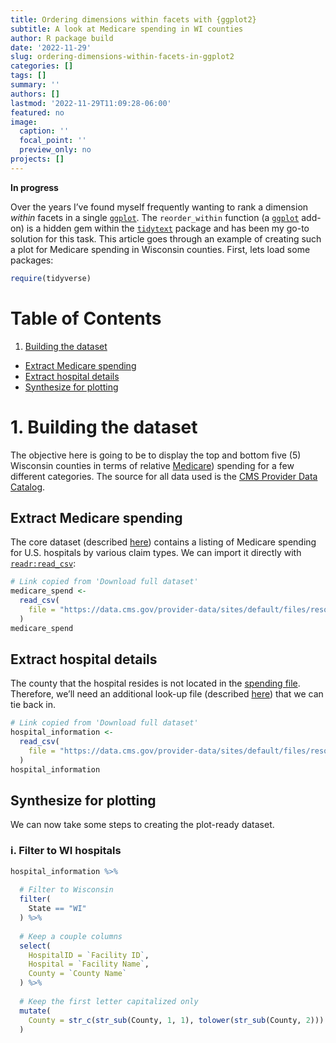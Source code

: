 ```yaml
---
title: Ordering dimensions within facets with {ggplot2}
subtitle: A look at Medicare spending in WI counties
author: R package build
date: '2022-11-29'
slug: ordering-dimensions-within-facets-in-ggplot2
categories: []
tags: []
summary: ''
authors: []
lastmod: '2022-11-29T11:09:28-06:00'
featured: no
image:
  caption: ''
  focal_point: ''
  preview_only: no
projects: []
---
```


**In progress**

Over the years I've found myself frequently wanting to rank a dimension _within_ facets in a single [`ggplot`](https://ggplot2.tidyverse.org/). The `reorder_within` function (a [`ggplot`](https://ggplot2.tidyverse.org/) add-on) is a hidden gem within the [`tidytext`](https://cran.r-project.org/web/packages/tidytext/index.html) package and has been my go-to solution for this task. This article goes through an example of creating such a plot for Medicare spending in Wisconsin counties. First, lets load some packages:

```r
require(tidyverse)
```

# Table of Contents

1. [Building the dataset](#buildingthedataset)
  * [Extract Medicare spending](#extractspending)
  * [Extract hospital details](#extracthospital)
  * [Synthesize for plotting](#synthesize)

# 1. Building the dataset {#buildingthedataset}

The objective here is going to be to display the top and bottom five (5) Wisconsin counties in terms of relative [Medicare](https://www.cms.gov/)) spending for a few different categories. The source for all data used is the [CMS Provider Data Catalog](https://data.cms.gov/provider-data/).

## Extract Medicare spending {#extractspending}

The core dataset (described [here](https://data.cms.gov/provider-data/dataset/nrth-mfg3)) contains a listing of Medicare spending for U.S. hospitals by various claim types. We can import it directly with [`readr:read_csv`](https://readr.tidyverse.org/reference/read_delim.html):

```r
# Link copied from 'Download full dataset'
medicare_spend <-
  read_csv(
    file = "https://data.cms.gov/provider-data/sites/default/files/resources/baae89c939191d1ccb76feb4f9382234_1665414667/Medicare_Hospital_Spending_by_Claim.csv"
  )
medicare_spend
```

## Extract hospital details {#extracthospital}

The county that the hospital resides is not located in the [spending file](#extractspending). Therefore, we'll need an additional look-up file (described [here](https://data.cms.gov/provider-data/dataset/xubh-q36u)) that we can tie back in.

```r
# Link copied from 'Download full dataset'
hospital_information <-
  read_csv(
    file = "https://data.cms.gov/provider-data/sites/default/files/resources/092256becd267d9eeccf73bf7d16c46b_1666224317/Hospital_General_Information.csv"
  )
hospital_information
```

## Synthesize for plotting {#synthesize}

We can now take some steps to creating the plot-ready dataset.

### i. Filter to WI hospitals

```r
hospital_information %>%
  
  # Filter to Wisconsin
  filter(
    State == "WI"
  ) %>%
  
  # Keep a couple columns
  select(
    HospitalID = `Facility ID`,
    Hospital = `Facility Name`,
    County = `County Name`
  ) %>%
  
  # Keep the first letter capitalized only
  mutate(
    County = str_c(str_sub(County, 1, 1), tolower(str_sub(County, 2)))
  )
```



